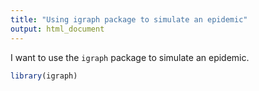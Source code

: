 ```yaml
---
title: "Using igraph package to simulate an epidemic"
output: html_document
---
```


I want to use the `igraph` package to simulate an epidemic.

```r
library(igraph)
```
